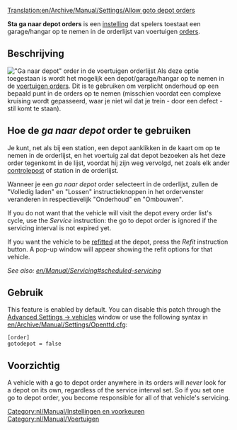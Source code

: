 [[Translation:en/Archive/Manual/Settings/Allow goto depot orders]]
{{nl/Vertaling|en/Archive/Manual/Settings/Allow goto depot orders|0}}

'''Sta ga naar depot orders''' is een [[nl/Archive/Manual/Settings/Geavanceerde instellingen|instelling]] dat spelers toestaat een garage/hangar op te nemen in de orderlijst van voertuigen [[nl/Manual/Orders|orders]]. 

== Beschrijving ==
[[File:nl/Manual/Ganaardepotorder1.png|right|frame|"Ga naar depot" order in de voertuigen orderlijst]]
Als deze optie toegestaan is wordt het mogelijk een depot/garage/hangar op te nemen in de [[nl/Manual/Orders|voertuigen orders]]. Dit is te gebruiken om verplicht onderhoud op een bepaald punt in de orders op te nemen (misschien voordat een complexe kruising wordt gepasseerd, waar je niet wil dat je trein - door een defect - stil komt te staan).

== Hoe de ''ga naar depot'' order te gebruiken ==
Je kunt, net als bij een station, een depot aanklikken in de kaart om op te nemen in de orderlijst, en het voertuig zal dat depot bezoeken als het deze order tegenkomt in de lijst, voordat hij zijn weg vervolgd, net zoals elk ander [[nl/Manual/Controleposten|controlepost]] of station in de orderlijst. 

Wanneer je een ''ga naar depot'' order selecteert in de orderlijst, zullen de "Volledig laden" en "Lossen" instructieknoppen in het ordervenster veranderen in respectievelijk "Onderhoud" en "Ombouwen".

If you do not want that the vehicle will visit the depot every order list's cycle, use the ''Service'' instruction: the go to depot order is ignored if the servicing interval is not expired yet.

If you want the vehicle to be [[en/Manual/Refit|refitted]] at the depot, press the ''Refit'' instruction button. A pop-up window will appear showing the refit options for that vehicle.

''See also: [[en/Manual/Servicing#scheduled-servicing]]''

== Gebruik ==
This feature is enabled by default. You can disable this patch through the [[en/Archive/Manual/Settings/Advanced Settings/Vehicles|Advanced Settings -> vehicles]] window or use the following syntax in [[en/Archive/Manual/Settings/Openttd.cfg]]:
<pre>[order]
gotodepot = false</pre>

== Voorzichtig ==

A vehicle with a go to depot order anywhere in its orders will ''never'' look for a depot on its own, regardless of the service interval set. So if you set one go to depot order, you become responsible for all of that vehicle's servicing. 

[[Category:nl/Manual/Instellingen en voorkeuren]]
[[Category:nl/Manual/Voertuigen]]